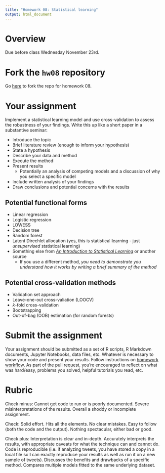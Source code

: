 ```yaml
---
title: "Homework 08: Statistical learning"
output: html_document
---
```


# Overview

Due before class Wednesday November 23rd.

# Fork the `hw08` repository

Go [here](https://github.com/uc-cfss/hw08) to fork the repo for homework 08.

# Your assignment

Implement a statistical learning model and use cross-validation to assess the robustness of your findings. Write this up like a short paper in a substantive seminar:

* Introduce the topic
* Brief literature review (enough to inform your hypothesis)
* State a hypothesis
* Describe your data and method
* Execute the method
* Present results
    * Potentially an analysis of competing models and a discussion of why you select a specific model
* Include written analysis of your findings
* Draw conclusions and potential concerns with the results

## Potential functional forms

* Linear regression
* Logistic regression
* LOWESS
* Decision tree
* Random forest
* Latent Direchlet allocation (yes, this is statistical learning - just *unsupervised* statistical learning)
* Something else from [*An Introduction to Statistical Learning*](http://link.springer.com.proxy.uchicago.edu/book/10.1007%2F978-1-4614-7138-7) or another source
    * If you use a different method, *you need to demonstrate you understand how it works by writing a brief summary of the method*

## Potential cross-validation methods

* Validation set approach
* Leave-one-out cross-valiation (LOOCV)
* $k$-fold cross-validation
* Bootstrapping
* Out-of-bag (OOB) estimation (for random forests)

# Submit the assignment

Your assignment should be submitted as a set of R scripts, R Markdown documents, Jupyter Notebooks, data files, etc. Whatever is necessary to show your code and present your results. Follow instructions on [homework workflow](hw00_homework_guidelines.html#homework_workflow). As part of the pull request, you're encouraged to reflect on what was hard/easy, problems you solved, helpful tutorials you read, etc.

# Rubric

Check minus: Cannot get code to run or is poorly documented. Severe misinterpretations of the results. Overall a shoddy or incomplete assignment.

Check: Solid effort. Hits all the elements. No clear mistakes. Easy to follow (both the code and the output). Nothing spectacular, either bad or good.

Check plus: Interpretation is clear and in-depth. Accurately interprets the results, with appropriate caveats for what the technique can and cannot do. Code is reproducible (i.e. if analyzing tweets, you have stored a copy in a local file so I can exactly reproduce your results as well as run it on a new sample of tweets). Discusses the benefits and drawbacks of a specific method. Compares multiple models fitted to the same underlying dataset.

